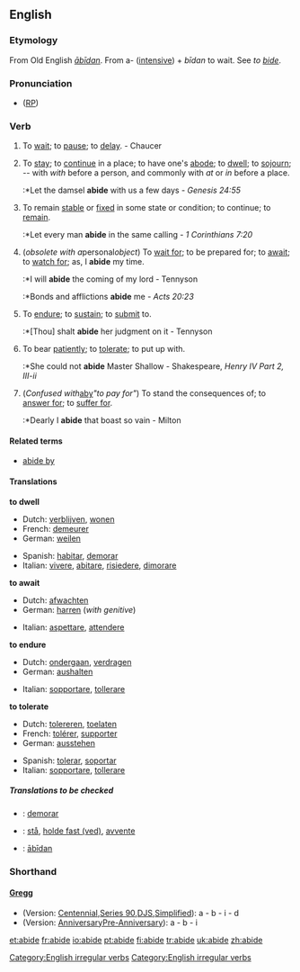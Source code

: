 ==English==

===Etymology===
From Old English ''[[abidan|ābīdan]]''. From a- ([[intensive]]) + ''bīdan'' to wait. See ''to [[bide]]''.

===Pronunciation===
* ([[RP]]) {{IPA|/əˈbaɪd/}}

===Verb===
[[Category:English irregular verbs]]
{{en-verb2|'''to abide'''|'''[[abides]]'''|'''[[abode]]''',''' [[abided]]''', or, formerly,''' [[abid]]'''|'''[[abode]]''',''' [[abided]]''', or, formerly,''' [[abid]]'''|'''[[abiding]]'''}}

# {{intransitive}} {{obsolete}} To [[wait]]; to [[pause]]; to [[delay]]. - Chaucer
# {{intransitive}} To [[stay]]; to [[continue]] in a place; to have one's [[abode]]; to [[dwell]]; to [[sojourn]]; -- with ''with'' before a person, and commonly with ''at'' or ''in'' before a place.
#:*Let the damsel '''abide''' with us a few days -  ''Genesis 24:55''
# {{intransitive}} To remain [[stable]] or [[fixed]] in some state or condition; to continue; to [[remain]].
#:*Let every man '''abide''' in the same calling - ''1 Corinthians 7:20''
# {{transitive}} (''obsolete with a ''personal'' object'') To [[wait for]]; to be prepared for; to [[await]]; to [[watch for]]; as, I '''abide''' my time.
#:*I will '''abide''' the coming of my lord - Tennyson
#:*Bonds and afflictions '''abide''' me - ''Acts 20:23''
# {{transitive}} To [[endure]]; to [[sustain]]; to [[submit]] to.
#:*[Thou] shalt '''abide''' her judgment on it - Tennyson
# {{transitive}} To bear [[patiently]]; to [[tolerate]]; to put up with.
#:*She could not '''abide''' Master Shallow - Shakespeare, ''Henry IV Part 2, III-ii''
# {{transitive}} (''Confused with ''[[aby]]'' "to pay for"'') To stand the consequences of; to [[answer for]]; to [[suffer for]].
#:*Dearly I '''abide''' that boast so vain - Milton

====Related terms====
*[[abide by]]

====Translations====
'''to dwell'''
{{top}}
* Dutch: [[verblijven]], [[wonen]]
* French: [[demeurer]]
* German: [[weilen]]
{{mid}}
* Spanish: [[habitar]], [[demorar]]
*Italian: [[vivere]], [[abitare]], [[risiedere]], [[dimorare]]
{{bottom}}

'''to await'''
{{top}}
* Dutch: [[afwachten]]
* German: [[harren]] (''with genitive'')
{{mid}}
*Italian: [[aspettare]], [[attendere]]
{{bottom}}

'''to endure'''
{{top}}
* Dutch: [[ondergaan]], [[verdragen]]
* German: [[aushalten]]
{{mid}}
*Italian: [[sopportare]], [[tollerare]]
{{bottom}}

'''to tolerate'''
{{top}}
* Dutch: [[tolereren]], [[toelaten]]
* French: [[tolérer]], [[supporter]]
* German: [[ausstehen]]
{{mid}}
* Spanish: [[tolerar]], [[soportar]]
*Italian: [[sopportare]], [[tollerare]]
{{bottom}}

=====Translations to be checked=====
{{checktrans}}
*{{ttbc|Interlingua}}: [[demorar]]
*{{ttbc|Norwegian}}: [[stå]], [[holde fast (ved)]], [[avvente]]
*{{ttbc|Old English}}: [[abidan|ābīdan]]

===Shorthand===
====[http://en.wikipedia.org/wiki/Gregg_Shorthand Gregg]====
* (Version: [http://en.wikipedia.org/wiki/Gregg_Shorthand#Centennial_Gregg_Shorthand Centennial],[http://en.wikipedia.org/wiki/Gregg_Shorthand#Series_90_Gregg_Shorthand  Series 90],[http://en.wikipedia.org/wiki/Gregg_Shorthand#Diamond_Jubilee_Gregg_Shorthand  DJS],[http://en.wikipedia.org/wiki/Gregg_Shorthand#Simplified_Gregg_Shorthand Simplified]): a - b - i - d 
* (Version: [http://en.wikipedia.org/wiki/Gregg_Shorthand#Anniversary_Gregg_Shorthand Anniversary][http://en.wikipedia.org/wiki/Gregg_Shorthand#Pre_Anniversary_Gregg_Shorthand Pre-Anniversary]): a - b - i

[[Category:English irregular verbs]]

[[et:abide]]
[[fr:abide]]
[[io:abide]]
[[pt:abide]]
[[fi:abide]]
[[tr:abide]]
[[uk:abide]]
[[zh:abide]]